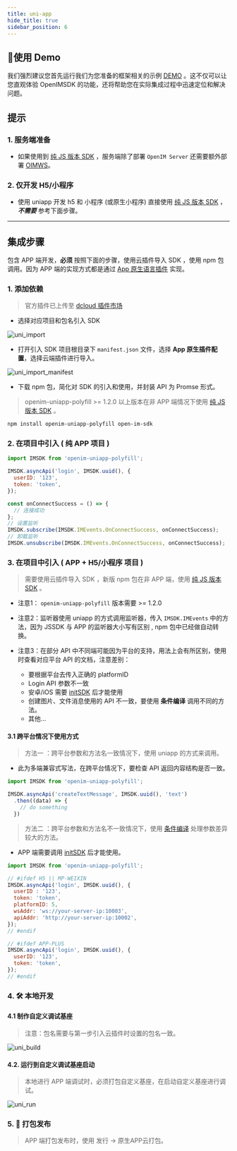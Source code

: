 ```yaml
---
title: uni-app
hide_title: true
sidebar_position: 6
---
```


## 🚀使用 Demo
我们强烈建议您首先运行我们为您准备的框架相关的示例 [DEMO](https://github.com/openimsdk/open-im-uniapp-demo) 。这不仅可以让您直观体验 OpenIMSDK 的功能，还将帮助您在实际集成过程中迅速定位和解决问题。

## 提示

### 1. 服务端准备

- 如果使用到 [纯 JS 版本 SDK](docs/sdks/quickstart/miniProgram.mdx) ，服务端除了部署 `OpenIM Server` 还需要额外部署 [OIMWS](/docs/guides/gettingStarted/jssdk.mdx)。

### 2. 仅开发 H5/小程序

- 使用 uniapp 开发 h5 和 小程序 (或原生小程序) 直接使用 [纯 JS 版本 SDK](docs/sdks/quickstart/miniProgram.mdx) ，***不需要*** 参考下面步骤。

---

## 集成步骤

包含 APP 端开发，**必须** 按照下面的步骤，使用云插件导入 SDK ，使用 npm 包调用。因为 APP 端的实现方式都是通过 [App 原生语言插件](https://uniapp.dcloud.net.cn/plugin/native-plugin.html) 实现。

### 1. 添加依赖

> 官方插件已上传至 [dcloud 插件市场](https://ext.dcloud.net.cn/plugin?id=6577)

- 选择对应项目和包名引入 SDK

![uni_import](./assets/uni_import.png)

- 打开引入 SDK 项目根目录下 `manifest.json` 文件，选择 **App 原生插件配置**，选择云端插件进行导入。

![uni_import_manifest](./assets/uni_import_manifest.png)

- 下载 npm 包，简化对 SDK 的引入和使用，并封装 API 为 Promse 形式。

> openim-uniapp-polyfill >= 1.2.0 以上版本在非 APP 端情况下使用 [纯 JS 版本 SDK](docs/sdks/quickstart/miniProgram.mdx) 。

```bash
npm install openim-uniapp-polyfill open-im-sdk
```

### 2. 在项目中引入 ( 纯 APP 项目 )

```javascript
import IMSDK from 'openim-uniapp-polyfill';

IMSDK.asyncApi('login', IMSDK.uuid(), {
  userID: '123',
  token: 'token',
});

const onConnectSuccess = () => {
  // 连接成功
};
// 设置监听
IMSDK.subscribe(IMSDK.IMEvents.OnConnectSuccess, onConnectSuccess);
// 卸载监听
IMSDK.unsubscribe(IMSDK.IMEvents.OnConnectSuccess, onConnectSuccess);
```

### 3. 在项目中引入 ( APP + H5/小程序 项目 )

> 需要使用云插件导入 SDK ，新版 npm 包在非 APP 端，使用 [纯 JS 版本 SDK](docs/sdks/quickstart/miniProgram.mdx) 。

- 注意1： `openim-uniapp-polyfill` 版本需要 >= 1.2.0

- 注意2：监听器使用 uniapp 的方式调用监听器，传入 `IMSDK.IMEvents` 中的方法，因为 JSSDK 与 APP 的监听器大小写有区别 , npm 包中已经做自动转换。

- 注意3：在部分 API 中不同端可能因为平台的支持，用法上会有所区别，使用时查看对应平台 API 的文档，注意差别：
  - 要根据平台去传入正确的 platformID
  - Login API 参数不一致
  - 安卓/iOS 需要 [initSDK](docs/sdks/api/initialization/initSDK.mdx) 后才能使用
  - 创建图片、文件消息使用的 API 不一致，要使用 **条件编译** 调用不同的方法。
  - 其他...

#### 3.1 跨平台情况下使用方式

> 方法一 ：跨平台参数和方法名一致情况下，使用 uniapp 的方式来调用。

- 此为多端兼容式写法，在跨平台情况下，要检查 API 返回内容结构是否一致。

```javascript
import IMSDK from 'openim-uniapp-polyfill';

IMSDK.asyncApi('createTextMessage', IMSDK.uuid(), 'text')
  .then((data) => {
    // do something
  })
```

> 方法二 ：跨平台参数和方法名不一致情况下，使用 [条件编译](https://uniapp.dcloud.net.cn/tutorial/platform.html) 处理参数差异较大的方法。

- APP 端需要调用 [initSDK](docs/sdks/api/initialization/initSDK.mdx) 后才能使用。

```javascript
import IMSDK from 'openim-uniapp-polyfill';

// #ifdef H5 || MP-WEIXIN
IMSDK.asyncApi('login', IMSDK.uuid(), {
  userID : '123',
  token: 'token',
  platformID: 5,
  wsAddr: 'ws://your-server-ip:10003',
  apiAddr: 'http://your-server-ip:10002',
});
// #endif

// #ifdef APP-PLUS
IMSDK.asyncApi('login', IMSDK.uuid(), {
  userID: '123',
  token: 'token',
});
// #endif
```

### 4. 🛠️ 本地开发

#### 4.1 制作自定义调试基座

> 注意：包名需要与第一步引入云插件时设置的包名一致。

![uni_build](./assets/uni_build.png)

#### 4.2. 运行到自定义调试基座启动

> 本地进行 APP 端调试时，必须打包自定义基座，在启动自定义基座进行调试。

![uni_run](./assets/uni_run.png)

### 5. 🚀 打包发布

> APP 端打包发布时，使用 发行 -> 原生APP云打包。
